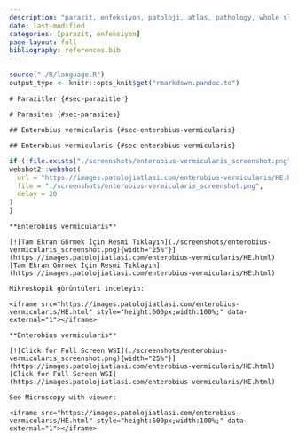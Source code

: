 ```yaml
---
description: "parazit, enfeksiyon, patoloji, atlas, pathology, whole slide image"
date: last-modified
categories: [parazit, enfeksiyon]
page-layout: full
bibliography: references.bib
---
```


```r
source("./R/language.R")
output_type <- knitr::opts_knit$get("rmarkdown.pandoc.to")
```

```asis
# Parazitler {#sec-parazitler} 
```

```asis
# Parasites {#sec-parasites} 
```

```asis
## Enterobius vermicularis {#sec-enterobius-vermicularis} 
```

```asis
## Enterobius vermicularis {#sec-enterobius-vermicularis} 
```

```r
if (!file.exists("./screenshots/enterobius-vermicularis_screenshot.png")) {
webshot2::webshot(
  url = "https://images.patolojiatlasi.com/enterobius-vermicularis/HE.html",
  file = "./screenshots/enterobius-vermicularis_screenshot.png",
  delay = 20
)
}
```


```asis

**Enterobius vermicularis**

[![Tam Ekran Görmek İçin Resmi Tıklayın](./screenshots/enterobius-vermicularis_screenshot.png){width="25%"}](https://images.patolojiatlasi.com/enterobius-vermicularis/HE.html) [Tam Ekran Görmek İçin Resmi Tıklayın](https://images.patolojiatlasi.com/enterobius-vermicularis/HE.html)

```


```asis

Mikroskopik görüntüleri inceleyin:

<iframe src="https://images.patolojiatlasi.com/enterobius-vermicularis/HE.html" style="height:600px;width:100%;" data-external="1"></iframe>

```

```asis

**Enterobius vermicularis**

[![Click for Full Screen WSI](./screenshots/enterobius-vermicularis_screenshot.png){width="25%"}](https://images.patolojiatlasi.com/enterobius-vermicularis/HE.html) [Click for Full Screen WSI](https://images.patolojiatlasi.com/enterobius-vermicularis/HE.html)

```

```asis

See Microscopy with viewer: 

<iframe src="https://images.patolojiatlasi.com/enterobius-vermicularis/HE.html" style="height:600px;width:100%;" data-external="1"></iframe>

```
